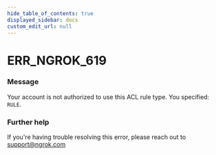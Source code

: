```yaml
---
hide_table_of_contents: true
displayed_sidebar: docs
custom_edit_url: null
---
```



# ERR_NGROK_619

### Message

Your account is not authorized to use this ACL rule type. You specified: `RULE`.

### Further help

If you're having trouble resolving this error, please reach out to [support@ngrok.com](mailto:support@ngrok.com?subject=Help%20with%20ERR_NGROK_619)

<ErrorDetails error="err_ngrok_619" />
